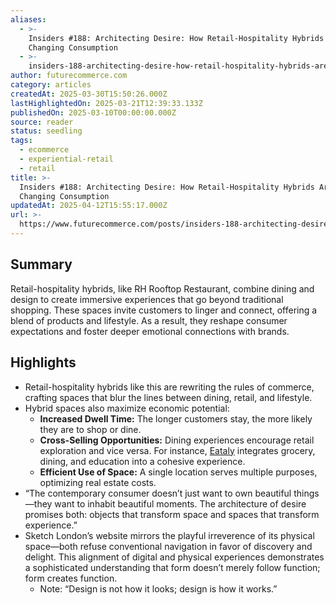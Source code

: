 ```yaml
---
aliases:
  - >-
    Insiders #188: Architecting Desire: How Retail-Hospitality Hybrids Are
    Changing Consumption
  - >-
    insiders-188-architecting-desire-how-retail-hospitality-hybrids-are-changing-consumption
author: futurecommerce.com
category: articles
createdAt: 2025-03-30T15:50:26.000Z
lastHighlightedOn: 2025-03-21T12:39:33.133Z
publishedOn: 2025-03-10T00:00:00.000Z
source: reader
status: seedling
tags:
  - ecommerce
  - experiential-retail
  - retail
title: >-
  Insiders #188: Architecting Desire: How Retail-Hospitality Hybrids Are
  Changing Consumption
updatedAt: 2025-04-12T15:55:17.000Z
url: >-
  https://www.futurecommerce.com/posts/insiders-188-architecting-desire-how-retail-hospitality-hybrids-are-changing-consumption?utm_source=FC+Insider&utm_campaign=3a5378ed86-EMAIL_CAMPAIGN_2025_03_07_04_54_COPY_01&utm_medium=email&utm_term=0_-7ac9c81386-450194598
---
```

## Summary

Retail-hospitality hybrids, like RH Rooftop Restaurant, combine dining and design to create immersive experiences that go beyond traditional shopping. These spaces invite customers to linger and connect, offering a blend of products and lifestyle. As a result, they reshape consumer expectations and foster deeper emotional connections with brands.

## Highlights

- Retail-hospitality hybrids like this are rewriting the rules of commerce, crafting spaces that blur the lines between dining, retail, and lifestyle.
- Hybrid spaces also maximize economic potential:
  - **Increased Dwell Time:** The longer customers stay, the more likely they are to shop or dine.
  - **Cross-Selling Opportunities:** Dining experiences encourage retail exploration and vice versa. For instance, [Eataly](https://parkmgm.mgmresorts.com/en/restaurants/eataly.html) integrates grocery, dining, and education into a cohesive experience.
  - **Efficient Use of Space:** A single location serves multiple purposes, optimizing real estate costs.
- “The contemporary consumer doesn’t just want to own beautiful things—they want to inhabit beautiful moments. The architecture of desire promises both: objects that transform space and spaces that transform experience.”
- Sketch London’s website mirrors the playful irreverence of its physical space—both refuse conventional navigation in favor of discovery and delight. This alignment of digital and physical experiences demonstrates a sophisticated understanding that form doesn’t merely follow function; form creates function.
    - Note: “Design is not how it looks; design is how it works.”
